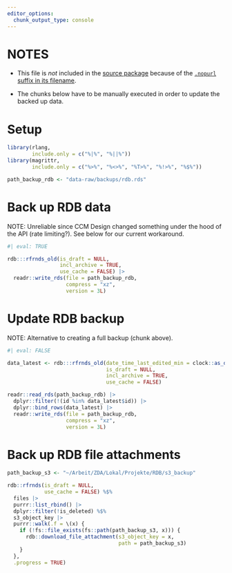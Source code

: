 ```yaml
---
editor_options:
  chunk_output_type: console
---
```


# NOTES

-   This file is *not* included in the [source package](https://r-pkgs.org/structure.html#sec-source-package) because of the [`.nopurl` suffix in its
    filename](https://pkgpurl.rpkg.dev/reference/purl_rmd.html#-rmd-files-excluded-from-purling).

-   The chunks below have to be manually executed in order to update the backed up data.

# Setup

```r
library(rlang,
        include.only = c("%|%", "%||%"))
library(magrittr,
        include.only = c("%>%", "%<>%", "%T>%", "%!>%", "%$%"))

path_backup_rdb <- "data-raw/backups/rdb.rds"
```

# Back up RDB data

NOTE: Unreliable since CCM Design changed something under the hood of the API (rate limiting?). See below for our current workaround.

```r
#| eval: TRUE

rdb:::rfrnds_old(is_draft = NULL,
                 incl_archive = TRUE,
                 use_cache = FALSE) |>
  readr::write_rds(file = path_backup_rdb,
                   compress = "xz",
                   version = 3L)
```

# Update RDB backup

NOTE: Alternative to creating a full backup (chunk above).

```r
#| eval: FALSE

data_latest <- rdb:::rfrnds_old(date_time_last_edited_min = clock::as_date(pal::path_mod_time(path_backup_rdb)),
                                is_draft = NULL,
                                incl_archive = TRUE,
                                use_cache = FALSE)

readr::read_rds(path_backup_rdb) |>
  dplyr::filter(!(id %in% data_latest$id)) |>
  dplyr::bind_rows(data_latest) |>
  readr::write_rds(file = path_backup_rdb,
                   compress = "xz",
                   version = 3L)
```

# Back up RDB file attachments

```r
path_backup_s3 <- "~/Arbeit/ZDA/Lokal/Projekte/RDB/s3_backup"

rdb::rfrnds(is_draft = NULL,
            use_cache = FALSE) %$%
  files |>
  purrr::list_rbind() |>
  dplyr::filter(!is_deleted) %$%
  s3_object_key |>
  purrr::walk(.f = \(x) {
    if (!fs::file_exists(fs::path(path_backup_s3, x))) {
      rdb::download_file_attachment(s3_object_key = x,
                                    path = path_backup_s3)
    }
  },
  .progress = TRUE)
```
